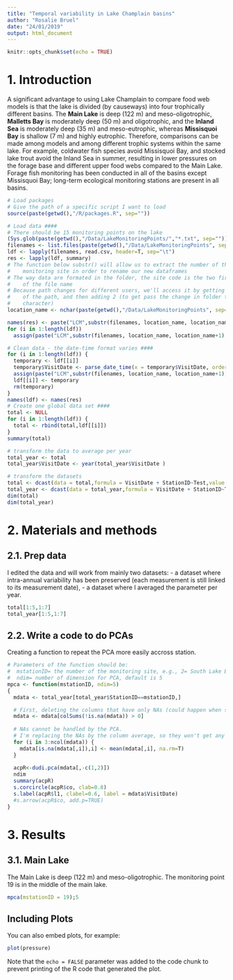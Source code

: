 ```yaml
---
title: "Temporal variability in Lake Champlain basins"
author: "Rosalie Bruel"
date: "24/01/2019"
output: html_document
---
```


```r
knitr::opts_chunk$set(echo = TRUE)
```

# 1. Introduction

A significant advantage to using Lake Champlain to compare food web models is that the lake is divided (by causeways) into four trophically different basins. The **Main Lake** is deep (122 m) and meso-oligotrophic, **Malletts Bay** is moderately deep (50 m) and oligotrophic, and the **Inland Sea** is moderately deep (35 m) and meso-eutrophic, whereas **Missisquoi Bay** is shallow (7 m) and highly eutrophic. Therefore, comparisons can be made among models and among different trophic systems within the same lake. For example, coldwater fish species avoid Missisquoi Bay, and stocked lake trout avoid the Inland Sea in summer, resulting in lower pressures on the forage base and different upper food webs compared to the Main Lake. Forage fish monitoring has been conducted in all of the basins except Missisquoi Bay; long-term ecological monitoring stations are present in all basins.


```r
# Load packages
# Give the path of a specific script I want to load
source(paste(getwd(),"/R/packages.R", sep=""))

# Load data ####
# There should be 15 monitoring points on the lake
(Sys.glob(paste(getwd(),"/Data/LakeMonitoringPoints/","*.txt", sep="")))
filenames <- list.files(paste(getwd(),"/Data/LakeMonitoringPoints", sep=""), pattern="*.txt", full.names=TRUE)
ldf <- lapply(filenames, read.csv, header=T, sep="\t")
res <- lapply(ldf, summary)
# The function below substr() will allow us to extract the number of the lake
#    monitoring site in order to rename our new dataframes
# The way data are formated in the folder, the site code is the two first characters
#    of the file name
# Because path changes for different users, we'll access it by getting the length
#    of the path, and then adding 2 (to get pass the change in folder to the first
#    character)
location_name <- nchar(paste(getwd(),"/Data/LakeMonitoringPoints", sep=""))+2

names(res) <- paste("LCM",substr(filenames, location_name, location_name+1), sep="")
for (i in 1:length(ldf))
  assign(paste("LCM",substr(filenames, location_name, location_name+1), sep="")[i], ldf[[i]]) # Create individual dataframes

# Clean data - the date-time format varies ####
for (i in 1:length(ldf)) {
  temporary <- ldf[[i]] 
  temporary$VisitDate <- parse_date_time(x = temporary$VisitDate, orders = c("m/d/y", "m/d/Y"))
  assign(paste("LCM",substr(filenames, location_name, location_name+1), sep="")[i], temporary)
  ldf[[i]] <- temporary
  rm(temporary)
}
names(ldf) <- names(res)
# Create one global data set ####
total <- NULL
for (i in 1:length(ldf)) {
  total <- rbind(total,ldf[[i]])
}
summary(total)

# transform the data to average per year
total_year <- total
total_year$VisitDate <- year(total_year$VisitDate )

# transform the datasets
total <- dcast(data = total,formula = VisitDate + StationID~Test,value.var = "Result",fun.aggregate = mean, na.rm = TRUE)
total_year <- dcast(data = total_year,formula = VisitDate + StationID~Test,value.var = "Result",fun.aggregate = mean, na.rm = TRUE)
dim(total)
dim(total_year)

```

# 2. Materials and methods
## 2.1. Prep data
I edited the data and will work from mainly two datasets:
- a dataset where intra-annual variability has been preserved (each measurement is still linked to its measurement date),
- a dataset where I averaged the parameter per year.

```r
total[1:5,1:7]
total_year[1:5,1:7]
```

## 2.2. Write a code to do PCAs
Creating a function to repeat the PCA more easily accross station.
```r
# Parameters of the function should be:
#  mstationID= the number of the monitoring site, e.g., 2= South Lake B
#  ndim= number of dimension for PCA, default is 5
mpca <- function(mstationID, ndim=5)
{
  mdata <- total_year[total_year$StationID==mstationID,]

  # First, deleting the columns that have only NAs (could happen when some parameters where never measured at the specific station)
  mdata <- mdata[colSums(!is.na(mdata)) > 0]
  
  # NAs cannot be handled by the PCA. 
  # I'm replacing the NAs by the column average, so they won't get any weight in the analysis
  for (i in 3:ncol(mdata)) {
    mdata[is.na(mdata[,i]),i] <- mean(mdata[,i], na.rm=T)
  }
  
  acpR<-dudi.pca(mdata[,-c(1,2)])
  ndim
  summary(acpR)
  s.corcircle(acpR$co, clab=0.8)
  s.label(acpR$l1, clabel=0.6, label = mdata$VisitDate)
  #s.arrow(acpR$co, add.p=TRUE)
}

```



# 3. Results
## 3.1. Main Lake
The Main Lake is deep (122 m) and meso-oligotrophic. The monitoring point 19 is in the middle of the main lake. 

```r

mpca(mstationID = 19);5

```



## Including Plots

You can also embed plots, for example:

```r
plot(pressure)
```

Note that the `echo = FALSE` parameter was added to the code chunk to prevent printing of the R code that generated the plot.
